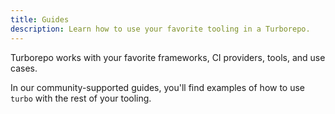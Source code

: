 ```yaml
---
title: Guides
description: Learn how to use your favorite tooling in a Turborepo.
---
```



Turborepo works with your favorite frameworks, CI providers, tools, and use cases.

In our community-supported guides, you'll find examples of how to use `turbo` with the rest of your tooling.

<Cards>
<Card
  title="Frameworks"
  description="Integrate frameworks into your Turborepo"
  href="/docs/guides/frameworks"
/>
<Card
  title="Continuous Integration"
  description="Use Turborepo with your CI"
  href="/docs/guides/ci-vendors"
/>

<Card
  title="Tools"
  description="Bring your favorite tooling"
  href="/docs/guides/tools"
/>

<Card
  title="Single-package workspaces"
  description="Integrate with a standalone application"
  href="/docs/guides/single-package-workspaces"
/>

<Card
  title="Generating code"
  description="Create new code fast"
  href="/docs/guides/generating-code"
/>

<Card
  title="Skipping tasks"
  description="Go fast by doing nothing"
  href="/docs/guides/skipping-tasks"
/>

<Card
  title="Publishing packages"
  description="Use your packages outside of your Turborepo"
  href="/docs/guides/publishing-libraries"
/>

<Card
  title="Handling platforms"
  description="OS, Node.js version, and other factors"
  href=""
/>

<Card
  title="Multi-language support"
  description="Many languages, one repository"
  href="/docs/guides/multi-language"
/>
</Cards>
